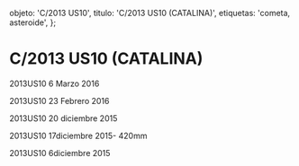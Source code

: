 
  objeto: 'C/2013 US10',
  titulo: 'C/2013 US10 (CATALINA)',
  etiquetas: 'cometa, asteroide',
};

# C/2013 US10 (CATALINA)

<Imagen
  src="objeto/c2013-us10_20160306_7_2013us10_20160306_i88.jpg"
  fecha="20160306"
/>

2013US10 6 Marzo 2016

<Imagen
  src="objeto/c2013-us10_20160223_6_2013us10_20160223_i88.jpg"
  fecha="20160223"
/>

2013US10 23 Febrero 2016

<Imagen
  src="objeto/c2013-us10_20151220_5_2013us10pro_20151220_i88.jpg"
  fecha="20151220"
/>

<Imagen
  src="objeto/c2013-us10_20121200_4_rgbpro_2.jpg"
  fecha="20121200"
/>

<Imagen
  src="objeto/c2013-us10_20151220_3_c_2013-us10-catalina_orbita.jpg"
  fecha="20151220"
/>

2013US10 20 diciembre 2015

<Imagen
  src="objeto/c2013-us10_20151217_2_2013us10_20151217_i88.jpg"
  fecha="20151217"
/>

2013US10 17diciembre 2015- 420mm

<Imagen
  src="objeto/c2013-us10_20151206_1_c2013us10_20151206_i881.jpg"
  fecha="20151206"
/>

2013US10 6diciembre 2015